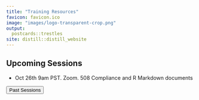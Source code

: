 ```yaml
---
title: "Training Resources"
favicon: favicon.ico
image: "images/logo-transparent-crop.png"
output:
  postcards::trestles
site: distill::distill_website
---
```


<script>
$('#button').click(function(){
    $('#wrapper').toggle();
});  
</script>
<style>
#wrapper {
  display:none
} 
</style>

## Upcoming Sessions

* Oct 26th 9am PST. Zoom. 508 Compliance and R Markdown documents

<button id="button">Past Sessions</button>
<div id="wrapper" class="open">

* Oct 12th 9am PST. Zoom. Inaugural NMRS R UG meeting.

</div>  




